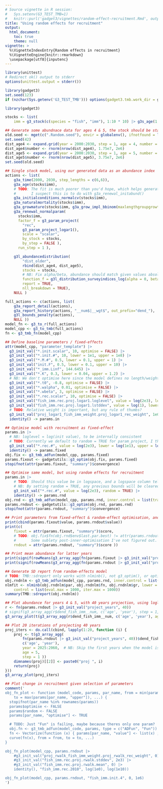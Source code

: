 ```yaml
---
# Source vignette in R session:
#   Sys.setenv(G3_TEST_TMB=1)
#   knitr::purl('gadget3/vignettes/random-effect-recruitment.Rmd', output="/tmp/vign.R") ; source("/tmp/vign.R", echo = T)
title: "Using random effects for recruitment"
output:
  html_document:
    toc: true
    theme: null
vignette: >
  %\VignetteIndexEntry{Random effects in recruitment}
  %\VignetteEngine{knitr::rmarkdown}
  \usepackage[utf8]{inputenc}
---
```


```r
library(unittest)
# Redirect ok() output to stderr
options(unittest.output = stderr())

library(gadget3)
set.seed(123)
if (nzchar(Sys.getenv('G3_TEST_TMB'))) options(gadget3.tmb.work_dir = gadget3:::vignette_base_dir('work_dir'))
```

```r
library(gadget3)

stocks <- list(
    imm = g3_stock(c(species = "fish", "imm"), 1:10 * 10) |> g3s_age(1, 5) )

## Generate some abundnace data for ages 4 & 5, the stock should be stable, however the data is noisy
old.seed <- mget(c(".Random.seed"), envir = globalenv(), ifnotfound = list(NULL))[[1]]
set.seed(42)
dist_age4 <- expand.grid(year = 2000:2030, step = 1, age = 4, number = NA)
dist_age4$number <- rnorm(nrow(dist_age4), 1.75e7, 2e6)
dist_age5 <- expand.grid(year = 2000:2030, step = 1, age = 5, number = NA)
dist_age5$number <- rnorm(nrow(dist_age5), 3.75e7, 2e6)
set.seed(old.seed)

## Single stock model, using our generated data as an abundance index
actions <- list(
    g3a_time(2000, 2030, step_lengths = c(6,6)),
    g3a_age(stocks$imm),
    # TODO: The fit is much poorer than you'd hope, which helps generate a pretty projection but not great otherwise.
    #       I suspect this is to do with g3a_renewal_initabund()
    g3a_initialconditions_normalcv(stocks$imm),
    g3a_naturalmortality(stocks$imm),
    g3a_growmature(stocks$imm, g3a_grow_impl_bbinom(maxlengthgroupgrowth = 4L)),
    g3a_renewal_normalparam(
      stocks$imm,
      factor_f = g3_param_project(
        "rec",
        g3_param_project_logar1(),
        scale = "scalar",
        by_stock = stocks,
        by_step = FALSE ),
      run_step = 1 ),

    g3l_abundancedistribution(
        "dist_older",
        rbind(dist_age4, dist_age5),
        stocks = stocks,
        # NB: Fix alpha/beta, abundance should match given values absolutely
        function_f = g3l_distribution_surveyindices_log(alpha = 0, beta = 1),
        report = TRUE,
        nll_breakdown = TRUE),
    NULL )

full_actions <- c(actions, list(
    g3a_report_detail(actions),
    g3a_report_history(actions, "__num$|__wgt$", out_prefix="dend_"),  # NB: Late reporting
    g3l_bounds_penalty(actions),
    NULL ))
model_fn <- g3_to_r(full_actions)
model_cpp <- g3_to_tmb(full_actions)
fn <- g3_tmb_fn(model_cpp)

## Define baseline parameters / fixed-effects
attr(model_cpp, "parameter_template") |>
  g3_init_val("*.init.scalar", 10, optimise = FALSE) |>
  g3_init_val("*.init.#", 10, lower = 1e1, upper = 1e8) |>
  g3_init_val("*.M.#", 0.5, lower = 0.1, upper = 1) |>
  g3_init_val("init.F", 0.5, lower = 0.1, upper = 10) |>
  g3_init_val("*_imm.Linf", 144.645) |>
  g3_init_val("*.K", 0.3, lower = 0.04, upper = 1.2) |>
  # NB: We don't optimise here since the model defines no length/weight structure, only counts
  g3_init_val("*.t0", -0.8, optimise = FALSE) |>
  g3_init_val("*.walpha", 0.01, optimise = FALSE) |>
  g3_init_val("*.wbeta", 3, optimise = FALSE) |>
  g3_init_val("*.rec.scalar", 10, optimise = FALSE) |>
  g3_init_val("fish_imm.rec.proj.logar1.loglevel", value = log(2e3), lower = log(1e1), upper = log(5e5)) |> 
  g3_init_val("fish_imm.rec.proj.logar1.lstddev", value = log(1), lower = log(1e-15), upper = log(1e4)) |> 
  # TODO: Relative weight is important, but any rule of thumbs?
  g3_init_val("proj_logar1_fish_imm_weight.proj_logar1_rec_weight", 1e0) |>
  identity() -> params.in

## Optimise model with recruitment as fixed-effect
params.in |>
  # NB: loglevel = log(init value), to be internally consistent
  # TODO: Currently we default to random = TRUE for param_project, I think this is a bad idea in retrospect?
  g3_init_val("*.rec.#", value = log(2e3), lower = log(1e1), upper = log(1e6), random = FALSE) |>
  identity() -> params.fixed
obj.fix <- g3_tmb_adfun(model_cpp, params.fixed)
params.fixout <- gadgetutils::g3_optim(obj.fix, params.fixed)
stopifnot(attr(params.fixout, "summary")$convergence)

## Optimise same model, but using random effects for recruitment
params.in |>
    # TODO: Should this value be in logspace, and a logspace column tells g3_tmb_*() to log()/exp() as appropriate?
    # NB: By setting random = TRUE, any previous bounds will be cleared
    g3_init_val("*.rec.#", value = log(2e3), random = TRUE) |>
    identity() -> params.rnd
obj.rnd <- g3_tmb_adfun(model_cpp, params.rnd, inner.control = list(trace = 3, maxit = 1000, tol = 1e-7))
params.rndout <- gadgetutils::g3_optim(obj.rnd, params.rnd)
stopifnot(attr(params.rndout, "summary")$convergence)

## Print parameters from fixed-effect & random-effect optimisation, and nll
print(cbind(params.fixout$value, params.rndout$value))
print(c(
    fixout = attr(params.fixout, "summary")$score,
    # TODO: obj.fix$fn(obj.rnd$env$last.par.best) != attr(params.rndout, "summary")$score, even though newton trace reports the former?
    #       Some sublety post-inner-optimisation I've not figured out.
    rndout = attr(params.rndout, "summary")$score ))

## Print mean abundance for latter years
print(signif(rowMeans(g3_array_agg(fn(params.fixout |> g3_init_val("project_years", 40))$dend_fish_imm__num, c('age', 'year'), age = c(4, 5), year = 2040:2060, step = 1)), 3))
print(signif(rowMeans(g3_array_agg(fn(params.rndout |> g3_init_val("project_years", 40))$dend_fish_imm__num, c('age', 'year'), age = c(4, 5), year = 2040:2060, step = 1)), 3))

## Generate SD report from random-effects model
# TODO: TMB::sdreport only works with nlminb(), not g3_optim(), or optim(), but we're getting false convergence
obj.rndnlm <- g3_tmb_adfun(model_cpp, params.rnd, inner.control = list(trace = 3, maxit = 1000, tol = 1e-7))
nlmfit <- nlminb(obj.rndnlm$par, obj.rndnlm$fn, obj.rndnlm$gr, lower = g3_tmb_lower(params.rndout), upper = g3_tmb_upper(params.rnd),
    control = list(eval.max = 1000, iter.max = 1000))
summary(TMB::sdreport(obj.rndnlm))

## Plot abundance for years 4 & 5, with 40 years projection, using loglevel/lstddev chosen by optimiser
r <- fn(params.rndout |> g3_init_val("project_years", 40))
# signif(g3_array_agg(r$dend_fish_imm__num, c('age', 'year'), step = 1, age = c(4, 5)), 3)
g3_array_plot(t(g3_array_agg(r$dend_fish_imm__num, c('age', 'year'), age = c(4, 5), step = 1)))

## Plot 20 iterations of projecting 40 years
proj_iters <- do.call(cbind, lapply(1:20, function (i) {
    proj <- t(g3_array_agg(
        fn(params.rndout |> g3_init_val("project_years", 40))$dend_fish_imm__num,
        c('age', 'year'),
        year = 2025:2060,  # NB: Skip the first years when the model is settling
        age = 5,
        step = 1 ))
    dimnames(proj)[[2]] <- paste0("proj ", i)
    return(proj)
}))
g3_array_plot(proj_iters)

## Plot change in recruitment given selection of parameters
comment('
obj_fn_plot <- function (model_code, params, par_name, from = min(params[par_name, "lower"]),
    to = max(params[par_name, "upper"]), ...) {
  stopifnot(par_name %in% rownames(params))
  params$optimise <- FALSE
  params$random <- FALSE
  params[par_name, "optimise"] <- TRUE

  # TODO: Just "Fun" is failing, maybe because theres only one param?
  obj.fn <- g3_tmb_adfun(model_code, params, type = c("ADFun", "Fun"))
  fn <- Vectorize(function (x) { params[par_name, "value"] <- list(x) ; obj.fn$fn(g3_tmb_par(params)) })
  curve(fn(x), from = from, to = to, ...)
}

obj_fn_plot(model_cpp, params.rndout |>
    #g3_init_val("proj_rwalk_fish_imm_weight.proj_rwalk_rec_weight", 0) |>
    #g3_init_val("fish_imm.rec.proj.rwalk.stddev", 2e3) |>
    #g3_init_val("fish_imm.rec.proj.rwalk.mean", 0) |>
    identity(), "fish_imm.rec.2010", log(1e0), log(1e10))

obj_fn_plot(model_cpp, params.rndout, "fish_imm.init.4", 0, 1e6)
')
```
